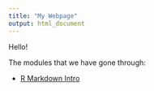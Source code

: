 ```yaml
---
title: "My Webpage"
output: html_document
---
```


Hello! 

The modules that we have gone through:

- [R Markdown Intro](rmarkdownintro.html)